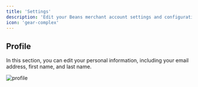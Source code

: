 ```yaml
---
title: 'Settings'
description: 'Edit your Beans merchant account settings and configuration.'
icon: 'gear-complex'
---
```


## Profile

In this section, you can edit your personal information, including your email address, first
name, and last name.

<Frame>
  <img src="/assets/images/admin/admin-settings/profile.webp" alt="profile" style={{ borderRadius: '0.5rem' }} />
</Frame>
